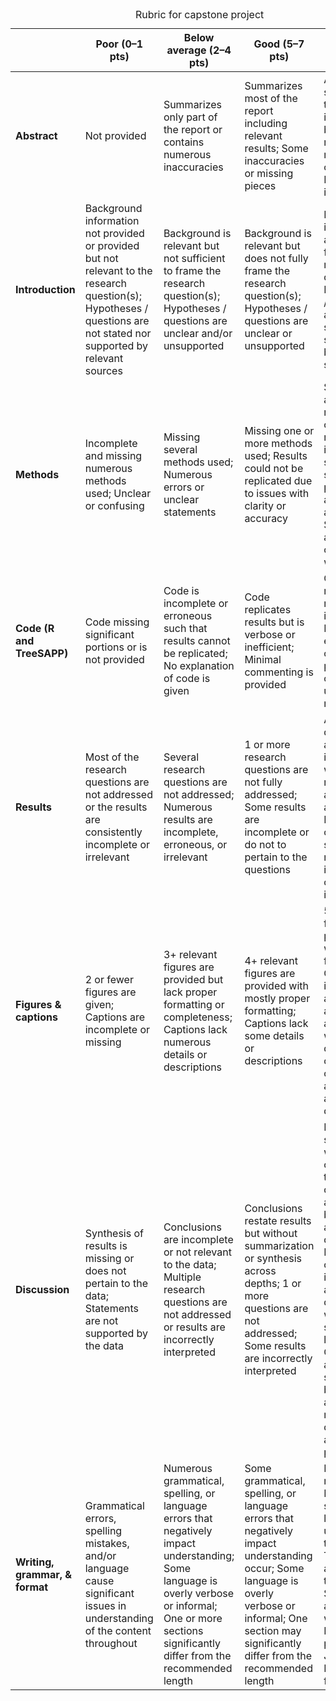 <!-- Rubric for capstone project, edit with RStudio visual editor -->

+--------------------------------+-----------------------------------------------------------------------------------------------------------------------------------------------------------------------+-------------------------------------------------------------------------------------------------------------------------------------------------------------------------------------------------------------+----------------------------------------------------------------------------------------------------------------------------------------------------------------------------------------------------------+------------------------------------------------------------------------------------------------------------------------------------------------------------------------------------------------------------------------------------------------------------------+
|                                | **Poor (0--1 pts)**                                                                                                                                                   | **Below average (2--4 pts)**                                                                                                                                                                                | **Good (5--7 pts)**                                                                                                                                                                                      | **Excellent (8--10 pts)**                                                                                                                                                                                                                                        |
+================================+=======================================================================================================================================================================+=============================================================================================================================================================================================================+==========================================================================================================================================================================================================+==================================================================================================================================================================================================================================================================+
| **Abstract**                   | Not provided                                                                                                                                                          | Summarizes only part of the report or contains numerous inaccuracies                                                                                                                                        | Summarizes most of the report including relevant results; Some inaccuracies or missing pieces                                                                                                            | Accurately summarizes the report including background, relevant results, and conclusions; Few to no inaccuracies                                                                                                                                                 |
+--------------------------------+-----------------------------------------------------------------------------------------------------------------------------------------------------------------------+-------------------------------------------------------------------------------------------------------------------------------------------------------------------------------------------------------------+----------------------------------------------------------------------------------------------------------------------------------------------------------------------------------------------------------+------------------------------------------------------------------------------------------------------------------------------------------------------------------------------------------------------------------------------------------------------------------+
| **Introduction**               | Background information not provided or provided but not relevant to the research question(s); Hypotheses / questions are not stated nor supported by relevant sources | Background is relevant but not sufficient to frame the research question(s); Hypotheses / questions are unclear and/or unsupported                                                                          | Background is relevant but does not fully frame the research question(s); Hypotheses / questions are unclear or unsupported                                                                              | Background is relevant and fully frames the research question(s); Hypotheses / questions are clearly stated and supported by scientific sources                                                                                                                  |
+--------------------------------+-----------------------------------------------------------------------------------------------------------------------------------------------------------------------+-------------------------------------------------------------------------------------------------------------------------------------------------------------------------------------------------------------+----------------------------------------------------------------------------------------------------------------------------------------------------------------------------------------------------------+------------------------------------------------------------------------------------------------------------------------------------------------------------------------------------------------------------------------------------------------------------------+
| **Methods**                    | Incomplete and missing numerous methods used; Unclear or confusing                                                                                                    | Missing several methods used; Numerous errors or unclear statements                                                                                                                                         | Missing one or more methods used; Results could not be replicated due to issues with clarity or accuracy                                                                                                 | Sufficient to allow replication of the results including sampling, sequencing, processing, and analysis; Succinct and not overly wordy                                                                                                                           |
+--------------------------------+-----------------------------------------------------------------------------------------------------------------------------------------------------------------------+-------------------------------------------------------------------------------------------------------------------------------------------------------------------------------------------------------------+----------------------------------------------------------------------------------------------------------------------------------------------------------------------------------------------------------+------------------------------------------------------------------------------------------------------------------------------------------------------------------------------------------------------------------------------------------------------------------+
| **Code (R and TreeSAPP)**      | Code missing significant portions or is not provided                                                                                                                  | Code is incomplete or erroneous such that results cannot be replicated; No explanation of code is given                                                                                                     | Code replicates results but is verbose or inefficient; Minimal commenting is provided                                                                                                                    | Code replicates results and is efficient; Detailed explanation of code is provided in comments using \# notation                                                                                                                                                 |
+--------------------------------+-----------------------------------------------------------------------------------------------------------------------------------------------------------------------+-------------------------------------------------------------------------------------------------------------------------------------------------------------------------------------------------------------+----------------------------------------------------------------------------------------------------------------------------------------------------------------------------------------------------------+------------------------------------------------------------------------------------------------------------------------------------------------------------------------------------------------------------------------------------------------------------------+
| **Results**                    | Most of the research questions are not addressed or the results are consistently incomplete or irrelevant                                                             | Several research questions are not addressed; Numerous results are incomplete, erroneous, or irrelevant                                                                                                     | 1 or more research questions are not fully addressed; Some results are incomplete or do not to pertain to the questions                                                                                  | All research questions are investigated with relevant analyses and figures; Results are clearly stated and not incorrectly or over-interpreted                                                                                                                   |
+--------------------------------+-----------------------------------------------------------------------------------------------------------------------------------------------------------------------+-------------------------------------------------------------------------------------------------------------------------------------------------------------------------------------------------------------+----------------------------------------------------------------------------------------------------------------------------------------------------------------------------------------------------------+------------------------------------------------------------------------------------------------------------------------------------------------------------------------------------------------------------------------------------------------------------------+
| **Figures & captions**         | 2 or fewer figures are given; Captions are incomplete or missing                                                                                                      | 3+ relevant figures are provided but lack proper formatting or completeness; Captions lack numerous details or descriptions                                                                                 | 4+ relevant figures are provided with mostly proper formatting; Captions lack some details or descriptions                                                                                               | 5+ relevant figures are provided with proper formatting; Captions are included for all figures and contain a title as well as description of axes, other aesthetics, and overall data trends                                                                     |
+--------------------------------+-----------------------------------------------------------------------------------------------------------------------------------------------------------------------+-------------------------------------------------------------------------------------------------------------------------------------------------------------------------------------------------------------+----------------------------------------------------------------------------------------------------------------------------------------------------------------------------------------------------------+------------------------------------------------------------------------------------------------------------------------------------------------------------------------------------------------------------------------------------------------------------------+
| **Discussion**                 | Synthesis of results is missing or does not pertain to the data; Statements are not supported by the data                                                             | Conclusions are incomplete or not relevant to the data; Multiple research questions are not addressed or results are incorrectly interpreted                                                                | Conclusions restate results but without summarization or synthesis across depths; 1 or more questions are not addressed; Some results are incorrectly interpreted                                        | Results are summarized within the context of the original questions and more broadly across depths; Results are correctly interpreted and discussed with scientific language; Conclusions are supported by the data and 1 or more future directions are proposed |
+--------------------------------+-----------------------------------------------------------------------------------------------------------------------------------------------------------------------+-------------------------------------------------------------------------------------------------------------------------------------------------------------------------------------------------------------+----------------------------------------------------------------------------------------------------------------------------------------------------------------------------------------------------------+------------------------------------------------------------------------------------------------------------------------------------------------------------------------------------------------------------------------------------------------------------------+
| **Writing, grammar, & format** | Grammatical errors, spelling mistakes, and/or language cause significant issues in understanding of the content throughout                                            | Numerous grammatical, spelling, or language errors that negatively impact understanding; Some language is overly verbose or informal; One or more sections significantly differ from the recommended length | Some grammatical, spelling, or language errors that negatively impact understanding occur; Some language is overly verbose or informal; One section may significantly differ from the recommended length | Minimal to no errors; Formal scientific language used throughout; Text flows and is easy to read; Sections adhere to word limits; Report provided in J Bacteriology format                                                                                       |
+--------------------------------+-----------------------------------------------------------------------------------------------------------------------------------------------------------------------+-------------------------------------------------------------------------------------------------------------------------------------------------------------------------------------------------------------+----------------------------------------------------------------------------------------------------------------------------------------------------------------------------------------------------------+------------------------------------------------------------------------------------------------------------------------------------------------------------------------------------------------------------------------------------------------------------------+

: Rubric for capstone project
